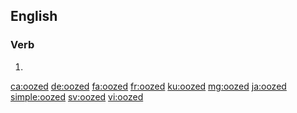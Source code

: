 ==English==

===Verb===
{{head|en|verb form}}

# {{en-past of|ooze}}

[[ca:oozed]]
[[de:oozed]]
[[fa:oozed]]
[[fr:oozed]]
[[ku:oozed]]
[[mg:oozed]]
[[ja:oozed]]
[[simple:oozed]]
[[sv:oozed]]
[[vi:oozed]]